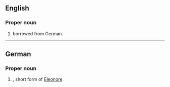 ==English==

===Proper noun===
{{infl|en|proper noun}}

# {{given name|female}} borrowed from German.

----

==German==

===Proper noun===
{{infl|de|proper noun}}

# {{given name|female||de:}}, short form of [[Eleonore]].